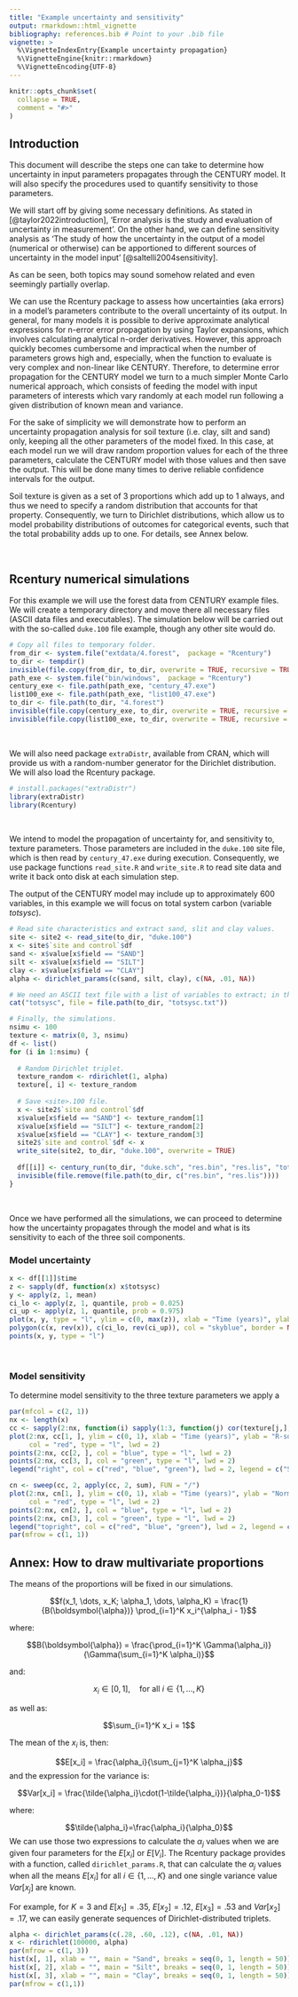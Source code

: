 ```yaml
---
title: "Example uncertainty and sensitivity"
output: rmarkdown::html_vignette
bibliography: references.bib # Point to your .bib file
vignette: >
  %\VignetteIndexEntry{Example uncertainty propagation}
  %\VignetteEngine{knitr::rmarkdown}
  %\VignetteEncoding{UTF-8}
---
```


```r
knitr::opts_chunk$set(
  collapse = TRUE,
  comment = "#>"
)
```



## Introduction


This document will describe the steps one can take to determine how uncertainty in input parameters propagates through the CENTURY model. It will also specify the procedures used to quantify sensitivity to those parameters.

We will start off by giving some necessary definitions. As stated in [@taylor2022introduction], 'Error analysis is the study and evaluation of uncertainty in measurement'. On the other hand, we can define sensitivity analysis as 'The study of how the uncertainty in the
output of a model (numerical or otherwise) can be apportioned to
different sources of uncertainty in the model input' [@saltelli2004sensitivity].

As can be seen, both topics may sound somehow related and even seemingly partially overlap. 

We can use the Rcentury package to assess how uncertainties (aka errors) in a model's parameters contribute to the overall uncertainty of its output. In general, for many models it is possible to derive approximate analytical expressions for n-error error propagation by using Taylor expansions, which involves calculating analytical n-order derivatives. However, this approach quickly becomes cumbersome and impractical when the number of parameters grows high and, especially, when the function to evaluate is very complex and non-linear like CENTURY. Therefore, to determine error propagation for the CENTURY model we turn to a much simpler Monte Carlo numerical approach, which consists of feeding the model with input parameters of interests which vary randomly at each model run following a given distribution of known mean and variance.

For the sake of simplicity we will demonstrate how to perform an uncertainty propagation analysis for soil texture (i.e. clay, silt and sand) only, keeping all the other parameters of the model fixed. In this case, at each model run we will draw random proportion values for each of the three parameters, calculate the CENTURY model with those values and then save the output. This will be done many times to derive reliable confidence intervals for the output.

Soil texture is given as a set of 3 proportions which add up to 1 always, and thus we need to specify a random distribution that accounts for that property. Consequently, we turn to Dirichlet distributions, which allow us to model probability distributions of outcomes for categorical events, such that the total probability adds up to one. For details, see Annex below.

<br>


## Rcentury numerical simulations

For this example we will use the forest data from CENTURY example files. We will create a temporary directory and move there all necessary files (ASCII data files and executables). The simulation below will be carried out with the so-called $\texttt{duke.100}$ file example, though any other site would do.

```r
# Copy all files to temporary folder.
from_dir <- system.file("extdata/4.forest",  package = "Rcentury")
to_dir <- tempdir()
invisible(file.copy(from_dir, to_dir, overwrite = TRUE, recursive = TRUE))
path_exe <- system.file("bin/windows",  package = "Rcentury")
century_exe <- file.path(path_exe, "century_47.exe")
list100_exe <- file.path(path_exe, "list100_47.exe")
to_dir <- file.path(to_dir, "4.forest")
invisible(file.copy(century_exe, to_dir, overwrite = TRUE, recursive = TRUE))
invisible(file.copy(list100_exe, to_dir, overwrite = TRUE, recursive = TRUE))
```

<br>

We will also need package $\texttt{extraDistr}$, available from CRAN, which will provide us with a random-number generator for the Dirichlet distribution. We will also load the Rcentury package.

```r
# install.packages("extraDistr")
library(extraDistr)
library(Rcentury)
```

<br>

We intend to model the propagation of uncertainty for, and sensitivity to, texture parameters. Those parameters are included in the $\texttt{duke.100}$ site file, which is then read by $\texttt{century_47.exe}$ during execution. Consequently, we use package functions $\texttt{read_site.R}$ and $\texttt{write_site.R}$ to read site data and write it back onto disk at each simulation step.

The output of the CENTURY model may include up to approximately 600 variables, in this example we will focus on total system carbon (variable $totsysc$).


```r
# Read site characteristics and extract sand, slit and clay values.
site <- site2 <- read_site(to_dir, "duke.100")
x <- site$`site and control`$df
sand <- x$value[x$field == "SAND"]
silt <- x$value[x$field == "SILT"]
clay <- x$value[x$field == "CLAY"]
alpha <- dirichlet_params(c(sand, silt, clay), c(NA, .01, NA))

# We need an ASCII text file with a list of variables to extract; in this case, only $totsysc$.
cat("totsysc", file = file.path(to_dir, "totsysc.txt"))

# Finally, the simulations.
nsimu <- 100
texture <- matrix(0, 3, nsimu)
df <- list()
for (i in 1:nsimu) {
  
  # Random Dirichlet triplet.
  texture_random <- rdirichlet(1, alpha)
  texture[, i] <- texture_random
  
  # Save <site>.100 file.
  x <- site2$`site and control`$df
  x$value[x$field == "SAND"] <- texture_random[1]
  x$value[x$field == "SILT"] <- texture_random[2]
  x$value[x$field == "CLAY"] <- texture_random[3]
  site2$`site and control`$df <- x
  write_site(site2, to_dir, "duke.100", overwrite = TRUE)
  
  df[[i]] <- century_run(to_dir, "duke.sch", "res.bin", "res.lis", "totsysc.txt", verbose = FALSE)
  invisible(file.remove(file.path(to_dir, c("res.bin", "res.lis"))))
}
```

<br>

Once we have performed all the simulations, we can proceed to determine how the uncertainty propagates through the model and what is its sensitivity to each of the three soil components. 

### Model uncertainty

```r
x <- df[[1]]$time
z <- sapply(df, function(x) x$totsysc)
y <- apply(z, 1, mean)
ci_lo <- apply(z, 1, quantile, prob = 0.025)
ci_up <- apply(z, 1, quantile, prob = 0.975)
plot(x, y, type = "l", ylim = c(0, max(z)), xlab = "Time (years)", ylab = "Total system C")
polygon(c(x, rev(x)), c(ci_lo, rev(ci_up)), col = "skyblue", border = NA)
points(x, y, type = "l")
```

<br>



### Model sensitivity

To determine model sensitivity to the three texture parameters we apply a 

```r
par(mfcol = c(2, 1))
nx <- length(x)
cc <- sapply(2:nx, function(i) sapply(1:3, function(j) cor(texture[j,], z[i,])^2))
plot(2:nx, cc[1, ], ylim = c(0, 1), xlab = "Time (years)", ylab = "R-squared",
     col = "red", type = "l", lwd = 2)
points(2:nx, cc[2, ], col = "blue", type = "l", lwd = 2)
points(2:nx, cc[3, ], col = "green", type = "l", lwd = 2)
legend("right", col = c("red", "blue", "green"), lwd = 2, legend = c("Sand", "Silt", "Clay"))

cn <- sweep(cc, 2, apply(cc, 2, sum), FUN = "/")
plot(2:nx, cn[1, ], ylim = c(0, 1), xlab = "Time (years)", ylab = "Normalized R-squared",
     col = "red", type = "l", lwd = 2)
points(2:nx, cn[2, ], col = "blue", type = "l", lwd = 2)
points(2:nx, cn[3, ], col = "green", type = "l", lwd = 2)
legend("topright", col = c("red", "blue", "green"), lwd = 2, legend = c("Sand", "Silt", "Clay"))
par(mfrow = c(1, 1))
```


## Annex: How to draw multivariate proportions

The means of the proportions will be fixed in our simulations.

$$f(x_1, \dots, x_K; \alpha_1, \dots, \alpha_K) = \frac{1}{B(\boldsymbol{\alpha})} \prod_{i=1}^K x_i^{\alpha_i - 1}$$

where:

$$B(\boldsymbol{\alpha}) = \frac{\prod_{i=1}^K \Gamma(\alpha_i)}{\Gamma(\sum_{i=1}^K \alpha_i)}$$

and:

$$x_i \in [0, 1], \quad \text{for all } i \in \{1, \dots, K\}$$

as well as:

$$\sum_{i=1}^K x_i = 1$$

The mean of the $x_i$ is, then:

$$E[x_i] = \frac{\alpha_i}{\sum_{j=1}^K \alpha_j}$$
and the expression for the variance is:

$$Var[x_i] = \frac{\tilde{\alpha_i}\cdot(1-\tilde{\alpha_i})}{\alpha_0-1}$$

where:

$$\tilde{\alpha_i}=\frac{\alpha_i}{\alpha_0}$$
We can use those two expressions to calculate the $\alpha_j$ values when we are given four parameters for the $E[x_i]$ or $E[V_i]$. The Rcentury package provides with a function, called $\texttt{dirichlet_params.R}$, that can calculate the $\alpha_j$ values when all the means $E[x_i]\text{ for all } i \in \{1, \dots, K\}$ and one single variance value $Var[x_j]$ are known.


For example, for $K=3$ and $E[x_1]=.35$, $E[x_2]=.12$, $E[x_3]=.53$ and $Var[x_2]=.17$, we can easily generate sequences of Dirichlet-distributed triplets.

```r
alpha <- dirichlet_params(c(.28, .60, .12), c(NA, .01, NA))
x <- rdirichlet(100000, alpha)
par(mfrow = c(1, 3))
hist(x[, 1], xlab = "", main = "Sand", breaks = seq(0, 1, length = 50))
hist(x[, 2], xlab = "", main = "Silt", breaks = seq(0, 1, length = 50))
hist(x[, 3], xlab = "", main = "Clay", breaks = seq(0, 1, length = 50))
par(mfrow = c(1,1))
```

